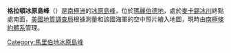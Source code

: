 {{coord|86|6|S|127|46|W|source:GNIS|display=title}}

'''格拉頓冰原島峰'''（{{lang-en|Gratton Nunatak}}）是[[南極洲|南極洲]]的[[冰原島峰|冰原島峰]]，位於[[玛丽·伯德地|瑪麗伯德地]]，處於[[麥卡錫冰川|麥卡錫冰川]]終點處南面，[[美國地質調查局|美國地質調查局]]根據測量和該國海軍的空中照片繪入地圖，現時由[[南極條約體系|南極條約體系]]管理。

{{DEFAULTSORT:Gratton Nunatak}}
[[Category:馬里伯地冰原島峰|Category:馬里伯地冰原島峰]]


{{MarieByrdLand-geo-stub}}
